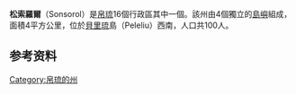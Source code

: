 {{Infobox settlement
| name                    = 松索羅爾州
| native_name             = Sonsorol
| settlement_type         = 州
| image_skyline           = Merir AKK West Coast Beach.jpg
| image_caption           = Merir Island, Sonsorol State
| image_flag              = Flag of Sonsorol.svg
| image_map               = Sonsorol in Palau.svg
| map_caption             = 在帕劳的位置
| subdivision_type        = 国家
| subdivision_name        = {{flag|Palau}}
| seat_type               = 首府
| seat                    = {{tsl|en|Dongosaru||Dongosaru}}
| unit_pref               = Metric
| area_total_km2          = 3.12
| area_land_km2           = 3.12
| area_water_km2          = 0
| population_footnotes    = <ref>{{cite web |title=2015 Census of Population, Housing and Agriculture for the Republic of Palau |url=https://www.palaugov.pw/wp-content/uploads/2017/02/2015-Census-of-Population-Housing-Agriculture-.pdf |website=Palau Government |publisher=Office of Planning and Statistics}}</ref>
| population_total        = 40
| population_as_of        = 2015
| population_density_km2  = auto
| population_blank1_title = 官方语言
| population_blank1       = [[帕勞語|帕勞語]]<br>[[英语|英语]]<br>{{tsl|en|Sonsorolese language||Sonsorolese}}<ref>{{cite book |last1=Leonard |first1=Thomas M. |title=Encyclopedia of the Developing World |url=https://books.google.com/books?id=08OV704armMC |publisher=Taylor & Francis |language=en |date=2006|isbn=9780415976640 }}</ref>
| timezone1               = 
| utc_offset1             = 
| iso_code                = PW-370
}}
'''松索羅爾'''（Sonsorol）是[[帛琉|帛琉]]16個行政區其中一個。該州由4個獨立的[[島嶼|島嶼]]組成，面積4平方公里，位於[[貝里琉|貝里琉]]島（Peleliu）西南，人口共100人。

==参考资料==
{{refs}}
{{coord|display=title}}
{{normdaten}}
[[Category:帛琉的州|Category:帛琉的州]]
{{Palau-stub}}